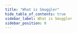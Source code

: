 ```yaml
---
title: "What is Smuggler"
hide_table_of_contents: true
sidebar_label: What is Smuggler
sidebar_position: 0
---
```





<LanguageSwitcher supportedLanguages={supportedLanguages} />

<LanguageContent language="csharp">
   <WhatIsSmugglerCsharp />
</LanguageContent>


<!---
### Studio Articles
- [Create a Database : From Backup](../../studio/server/databases/create-new-database/from-backup)
- [Create a Database : General Flow](../../studio/server/databases/create-new-database/general-flow)
- [Create a Database : Encrypted](../../studio/server/databases/create-new-database/encrypted)
- [The Backup Task](../../studio/database/tasks/ongoing-tasks/backup-task)

### Client Articles
- [Restore](../../client-api/operations/maintenance/backup/restore)
- [Operations: How to Restore a Database from Backup](../../client-api/operations/server-wide/restore-backup)
- [Backup](../../client-api/operations/maintenance/backup/backup)

### Server Articles
- [Backup Overview](../../server/ongoing-tasks/backup-overview)

### Migration Articles
- [Migration](../../migration/server/data-migration)


-->
